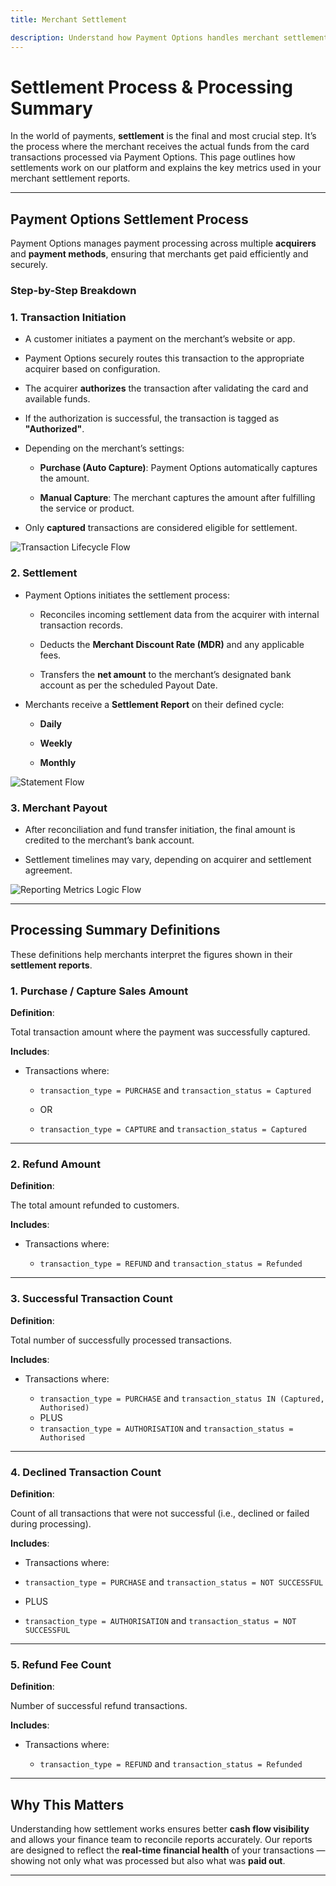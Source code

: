 ```yaml
---
title: Merchant Settlement

description: Understand how Payment Options handles merchant settlements and how to interpret your settlement reports.
---
```


# Settlement Process & Processing Summary

In the world of payments, **settlement** is the final and most crucial step. It’s the process where the merchant receives the actual funds from the card transactions processed via Payment Options. This page outlines how settlements work on our platform and explains the key metrics used in your merchant settlement reports.

---

## Payment Options Settlement Process

Payment Options manages payment processing across multiple **acquirers** and **payment methods**, ensuring that merchants get paid efficiently and securely.

### Step-by-Step Breakdown

### 1. **Transaction Initiation**

- A customer initiates a payment on the merchant’s website or app.

- Payment Options securely routes this transaction to the appropriate acquirer based on configuration.

- The acquirer **authorizes** the transaction after validating the card and available funds.

- If the authorization is successful, the transaction is tagged as **"Authorized"**.

- Depending on the merchant’s settings:

  - **Purchase (Auto Capture)**: Payment Options automatically captures the amount.

  - **Manual Capture**: The merchant captures the amount after fulfilling the service or product.

- Only **captured** transactions are considered eligible for settlement.

![Transaction Lifecycle Flow](/images/flows-msettlement-04.svg)



### 2. **Settlement**

- Payment Options initiates the settlement process:

  - Reconciles incoming settlement data from the acquirer with internal transaction records.

  - Deducts the **Merchant Discount Rate (MDR)** and any applicable fees.

  - Transfers the **net amount** to the merchant’s designated bank account as per the scheduled Payout Date.

- Merchants receive a **Settlement Report** on their defined cycle:

  - **Daily**

  - **Weekly**

  - **Monthly**

![Statement Flow](/images/flows-msettlement-05.svg)



### 3. **Merchant Payout**

- After reconciliation and fund transfer initiation, the final amount is credited to the merchant’s bank account.

- Settlement timelines may vary, depending on acquirer and settlement agreement.


![Reporting Metrics Logic Flow](/images/flows-msettlement-06.svg)


---

## Processing Summary Definitions

These definitions help merchants interpret the figures shown in their **settlement reports**.

### 1. **Purchase / Capture Sales Amount**

**Definition**:  

Total transaction amount where the payment was successfully captured.

**Includes**:

- Transactions where:

  - `transaction_type = PURCHASE` and `transaction_status = Captured`

  - OR

  - `transaction_type = CAPTURE` and `transaction_status = Captured`

---

### 2. **Refund Amount**

**Definition**:  

The total amount refunded to customers.

**Includes**:

- Transactions where:

  - `transaction_type = REFUND` and `transaction_status = Refunded`

---

### 3. **Successful Transaction Count**

**Definition**:  

Total number of successfully processed transactions.

**Includes**:

- Transactions where:

  - `transaction_type = PURCHASE` and `transaction_status IN (Captured, Authorised)`
  - PLUS
  - `transaction_type = AUTHORISATION` and `transaction_status = Authorised`

---

### 4. **Declined Transaction Count**

**Definition**:  

Count of all transactions that were not successful (i.e., declined or failed during processing).

**Includes**:

- Transactions where:

- `transaction_type = PURCHASE` and `transaction_status = NOT SUCCESSFUL`
- PLUS
- `transaction_type = AUTHORISATION` and `transaction_status = NOT SUCCESSFUL`

---

### 5. **Refund Fee Count**

**Definition**:  

Number of successful refund transactions.

**Includes**:

- Transactions where:

  - `transaction_type = REFUND` and `transaction_status = Refunded`

---

## Why This Matters

Understanding how settlement works ensures better **cash flow visibility** and allows your finance team to reconcile reports accurately. Our reports are designed to reflect the **real-time financial health** of your transactions — showing not only what was processed but also what was **paid out**.

---